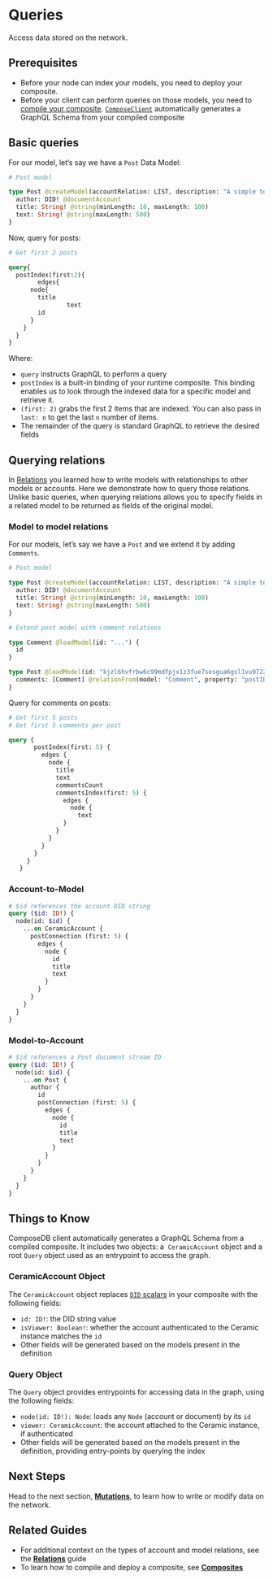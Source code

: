 # Queries

Access data stored on the network.

## Prerequisites
- Before your node can index your models, you need to deploy your composite.
- Before your client can perform queries on those models, you need to [compile your composite](../data-modeling/composites.mdx). [`ComposeClient`](../../api/classes/client.ComposeClient.md) automatically generates a GraphQL Schema from your compiled composite

## Basic queries
For our model, let’s say we have a `Post` Data Model:

```graphql
# Post model

type Post @createModel(accountRelation: LIST, description: "A simple text post") {
  author: DID! @documentAccount
  title: String! @string(minLength: 10, maxLength: 100)
  text: String! @string(maxLength: 500)
}
```

Now, query for posts:

```graphql
# Get first 2 posts

query{
  postIndex(first:2){
		edges{
      node{
        title
				text
        id
      }
    }
  }
}
```

Where:
- `query` instructs GraphQL to perform a query
- `postIndex` is a built-in binding of your runtime composite. This binding enables us to look through the indexed data for a specific model and retrieve it.
- `(first: 2)` grabs the first 2 items that are indexed.  You can also pass in `last: n` to get the last `n` number of items.
- The remainder of the query is standard GraphQL to retrieve the desired fields

## Querying relations
In [Relations](../data-modeling/relations.mdx) you learned how to write models with relationships to other models or accounts. Here we demonstrate how to query those relations. Unlike basic queries, when querying relations allows you to specify fields in a related model to be returned as fields of the original model.

### Model to model relations

For our models, let’s say we have a `Post` and we extend it by adding `Comments`. 

```graphql
# Post model

type Post @createModel(accountRelation: LIST, description: "A simple text post") {
  author: DID! @documentAccount
  title: String! @string(minLength: 10, maxLength: 100)
  text: String! @string(maxLength: 500)
}
```

```graphql
# Extend post model with comment relations

type Comment @loadModel(id: "...") {
  id
}

type Post @loadModel(id: "kjzl6hvfrbw6c99mdfpjx1z3fue7sesgua6gsl1vu97229lq56344zu9bawnf96") {
  comments: [Comment] @relationFrom(model: "Comment", property: "postID")
}
```

Query for comments on posts:

```graphql
# Get first 5 posts
# Get first 5 comments per post

query {
       postIndex(first: 5) {
         edges {
           node {
             title
             text
             commentsCount
             commentsIndex(first: 5) {
               edges {
                 node {
                   text 
               }
             }
           }
         }
       }
     }
   }
```

### Account-to-Model

```graphql
# $id references the account DID string
query ($id: ID!) {
  node(id: $id) {
    ...on CeramicAccount {
      postConnection (first: 5) {
        edges {
          node {
            id
            title
            text
          }
        }
      }
    }
  }
}
```

### Model-to-Account

```graphql
# $id references a Post document stream ID
query ($id: ID!) {
  node(id: $id) {
    ...on Post {
      author {
        id
        postConnection (first: 5) {
          edges {
            node {
              id
              title
              text
            }
          }
        }
      }
    }
  }
}
```

## Things to Know
ComposeDB client automatically generates a GraphQL Schema from a compiled composite. It includes two objects: a  `CeramicAccount` object and a root `Query` object used as an entrypoint to access the graph.

### CeramicAccount Object
The `CeramicAccount` object replaces [`DID` scalars](../../api/sdl/scalars.mdx#did) in your composite with the following fields:

- `id: ID!`: the DID string value
- `isViewer: Boolean!`: whether the account authenticated to the Ceramic instance matches the `id`
- Other fields will be generated based on the models present in the definition

### Query Object
The `Query` object provides entrypoints for accessing data in the graph, using the following fields:

- `node(id: ID!): Node`: loads any `Node` (account or document) by its `id`
- `viewer: CeramicAccount`: the account attached to the Ceramic instance, if authenticated
- Other fields will be generated based on the models present in the definition, providing entry-points by querying the index

## Next Steps
Head to the next section, [**Mutations**](./mutations.mdx), to learn how to write or modify data on the network. 

## Related Guides
- For additional context on the types of account and model relations, see the [**Relations**](../data-modeling/relations.mdx) guide
- To learn how to compile and deploy a composite, see [**Composites**](../data-modeling/composites.mdx) 
